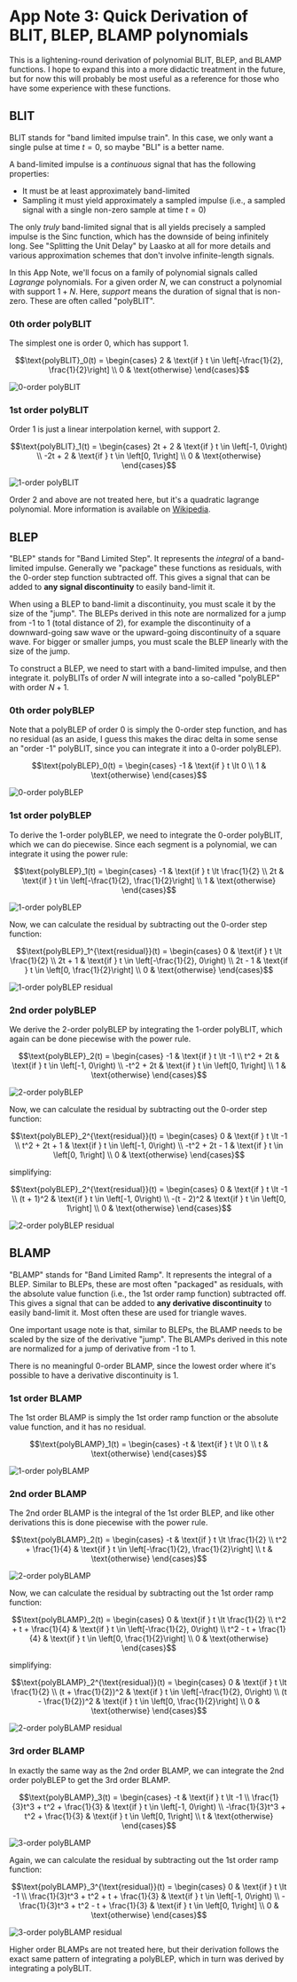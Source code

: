 # App Note 3: Quick Derivation of BLIT, BLEP, BLAMP polynomials

This is a lightening-round derivation of polynomial BLIT, BLEP, and BLAMP functions. I hope to expand this into a more didactic treatment in the future, but for now this will probably be most useful as a reference for those who have some experience with these functions.

## BLIT

BLIT stands for "band limited impulse train". In this case, we only want a single pulse at time $t = 0$, so maybe "BLI" is a better name.

A band-limited impulse is a _continuous_ signal that has the following properties:

- It must be at least approximately band-limited
- Sampling it must yield approximately a sampled impulse (i.e., a sampled signal with a single non-zero sample at time $t = 0$)

The only _truly_ band-limited signal that is all yields precisely a sampled impulse is the Sinc function, which has the downside of being infinitely long. See "Splitting the Unit Delay" by Laasko at all for more details and various approximation schemes that don't involve infinite-length signals.

In this App Note, we'll focus on a family of polynomial signals called _Lagrange_ polynomials. For a given order $N$, we can construct a polynomial with support $1 + N$. Here, _support_ means the duration of signal that is non-zero. These are often called "polyBLIT".

### 0th order polyBLIT

The simplest one is order 0, which has support 1.

```math
\text{polyBLIT}_0(t) = \begin{cases}
2 & \text{if } t \in \left[-\frac{1}{2}, \frac{1}{2}\right] \\
0 & \text{otherwise}
\end{cases}
```

![0-order polyBLIT](/app-notes/3/polyblit-0.png)

### 1st order polyBLIT

Order 1 is just a linear interpolation kernel, with support 2.

```math
\text{polyBLIT}_1(t) = \begin{cases}
2t + 2 & \text{if } t \in \left[-1, 0\right) \\
-2t + 2 & \text{if } t \in \left[0, 1\right] \\
0 & \text{otherwise}
\end{cases}
```

![1-order polyBLIT](/app-notes/3/polyblit-1.png)

Order 2 and above are not treated here, but it's a quadratic lagrange polynomial. More information is available on [Wikipedia](https://en.wikipedia.org/wiki/Lagrange_polynomial).

## BLEP

"BLEP" stands for "Band Limited Step". It represents the _integral_ of a band-limited impulse. Generally we "package" these functions as residuals, with the 0-order step function subtracted off. This gives a signal that can be added to **any signal discontinuity** to easily band-limit it.

When using a BLEP to band-limit a discontinuity, you must scale it by the size of the "jump". The BLEPs derived in this note are normalized for a jump from -1 to 1 (total distance of 2), for example the discontinuity of a downward-going saw wave or the upward-going discontinuity of a square wave. For bigger or smaller jumps, you must scale the BLEP linearly with the size of the jump.

To construct a BLEP, we need to start with a band-limited impulse, and then integrate it. polyBLITs of order $N$ will integrate into a so-called "polyBLEP" with order $N+1$.

### 0th order polyBLEP

Note that a polyBLEP of order 0 is simply the 0-order step function, and has no residual (as an aside, I guess this makes the dirac delta in some sense an "order -1" polyBLIT, since you can integrate it into a 0-order polyBLEP).

```math
\text{polyBLEP}_0(t) = \begin{cases}
-1 & \text{if } t \lt 0 \\
1 & \text{otherwise}
\end{cases}
```

![0-order polyBLEP](/app-notes/3/polyblep-0.png)

### 1st order polyBLEP

To derive the 1-order polyBLEP, we need to integrate the 0-order polyBLIT, which we can do piecewise. Since each segment is a polynomial, we can integrate it using the power rule:

```math
\text{polyBLEP}_1(t) = \begin{cases}
-1 & \text{if } t \lt \frac{1}{2} \\
2t & \text{if } t \in \left[-\frac{1}{2}, \frac{1}{2}\right] \\
1 & \text{otherwise}
\end{cases}
```

![1-order polyBLEP](/app-notes/3/polyblep-1.png)

Now, we can calculate the residual by subtracting out the 0-order step function:

```math
\text{polyBLEP}_1^{\text{residual}}(t) = \begin{cases}
0 & \text{if } t \lt \frac{1}{2} \\
2t + 1 & \text{if } t \in \left[-\frac{1}{2}, 0\right) \\
2t - 1 & \text{if } t \in \left[0, \frac{1}{2}\right] \\
0 & \text{otherwise}
\end{cases}
```

![1-order polyBLEP residual](/app-notes/3/polyblep-1-residual.png)

### 2nd order polyBLEP

We derive the 2-order polyBLEP by integrating the 1-order polyBLIT, which again can be done piecewise with the power rule.

```math
\text{polyBLEP}_2(t) = \begin{cases}
-1 & \text{if } t \lt -1 \\
t^2 + 2t & \text{if } t \in \left[-1, 0\right) \\
-t^2 + 2t & \text{if } t \in \left[0, 1\right] \\
1 & \text{otherwise}
\end{cases}
```

![2-order polyBLEP](/app-notes/3/polyblep-2.png)

Now, we can calculate the residual by subtracting out the 0-order step function:

```math
\text{polyBLEP}_2^{\text{residual}}(t) = \begin{cases}
0 & \text{if } t \lt -1 \\
t^2 + 2t + 1 & \text{if } t \in \left[-1, 0\right) \\
-t^2 + 2t - 1 & \text{if } t \in \left[0, 1\right] \\
0 & \text{otherwise}
\end{cases}
```

simplifying:

```math
\text{polyBLEP}_2^{\text{residual}}(t) = \begin{cases}
0 & \text{if } t \lt -1 \\
(t + 1)^2 & \text{if } t \in \left[-1, 0\right) \\
-(t - 2)^2 & \text{if } t \in \left[0, 1\right] \\
0 & \text{otherwise}
\end{cases}
```

![2-order polyBLEP residual](/app-notes/3/polyblep-2-residual.png)

## BLAMP

"BLAMP" stands for "Band Limited Ramp". It represents the integral of a BLEP. Similar to BLEPs, these are most often "packaged" as residuals, with the absolute value function (i.e., the 1st order ramp function) subtracted off. This gives a signal that can be added to **any derivative discontinuity** to easily band-limit it. Most often these are used for triangle waves.

One important usage note is that, similar to BLEPs, the BLAMP needs to be scaled by the size of the derivative "jump". The BLAMPs derived in this note are normalized for a jump of derivative from -1 to 1.

There is no meaningful 0-order BLAMP, since the lowest order where it's possible to have a derivative discontinuity is 1.

### 1st order BLAMP

The 1st order BLAMP is simply the 1st order ramp function or the absolute value function, and it has no residual.

```math
\text{polyBLAMP}_1(t) = \begin{cases}
-t & \text{if } t \lt 0 \\
t & \text{otherwise}
\end{cases}
```

![1-order polyBLAMP](/app-notes/3/polyblamp-1.png)

### 2nd order BLAMP

The 2nd order BLAMP is the integral of the 1st order BLEP, and like other derivations this is done piecewise with the power rule.

```math
\text{polyBLAMP}_2(t) = \begin{cases}
-t & \text{if } t \lt \frac{1}{2} \\
t^2 + \frac{1}{4} & \text{if } t \in \left[-\frac{1}{2}, \frac{1}{2}\right] \\
t & \text{otherwise}
\end{cases}
```

![2-order polyBLAMP](/app-notes/3/polyblamp-2.png)

Now, we can calculate the residual by subtracting out the 1st order ramp function:

```math
\text{polyBLAMP}_2(t) = \begin{cases}
0 & \text{if } t \lt \frac{1}{2} \\
t^2 + t + \frac{1}{4} & \text{if } t \in \left[-\frac{1}{2}, 0\right) \\
t^2 - t + \frac{1}{4} & \text{if } t \in \left[0, \frac{1}{2}\right] \\
0 & \text{otherwise}
\end{cases}
```

simplifying:

```math
\text{polyBLAMP}_2^{\text{residual}}(t) = \begin{cases}
0 & \text{if } t \lt \frac{1}{2} \\
(t + \frac{1}{2})^2 & \text{if } t \in \left[-\frac{1}{2}, 0\right) \\
(t - \frac{1}{2})^2 & \text{if } t \in \left[0, \frac{1}{2}\right] \\
0 & \text{otherwise}
\end{cases}
```

![2-order polyBLAMP residual](/app-notes/3/polyblamp-2-residual.png)

### 3rd order BLAMP

In exactly the same way as the 2nd order BLAMP, we can integrate the 2nd order polyBLEP to get the 3rd order BLAMP.

```math
\text{polyBLAMP}_3(t) = \begin{cases}
-t & \text{if } t \lt -1 \\
\frac{1}{3}t^3 + t^2 + \frac{1}{3} & \text{if } t \in \left[-1, 0\right) \\
-\frac{1}{3}t^3 + t^2 + \frac{1}{3} & \text{if } t \in \left[0, 1\right] \\
t & \text{otherwise}
\end{cases}
```

![3-order polyBLAMP](/app-notes/3/polyblamp-3.png)

Again, we can calculate the residual by subtracting out the 1st order ramp function:

```math
\text{polyBLAMP}_3^{\text{residual}}(t) = \begin{cases}
0 & \text{if } t \lt -1 \\
\frac{1}{3}t^3 + t^2 + t + \frac{1}{3} & \text{if } t \in \left[-1, 0\right) \\
-\frac{1}{3}t^3 + t^2 - t + \frac{1}{3} & \text{if } t \in \left[0, 1\right] \\
0 & \text{otherwise}
\end{cases}
```

![3-order polyBLAMP residual](/app-notes/3/polyblamp-3-residual.png)

Higher order BLAMPs are not treated here, but their derivation follows the exact same pattern of integrating a polyBLEP, which in turn was derived by integrating a polyBLIT.
